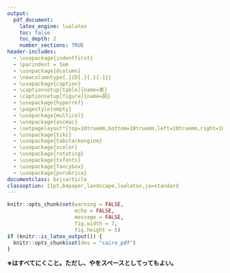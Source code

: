 ```yaml
---
output:
  pdf_document:
    latex_engine: lualatex
    toc: false
    toc_depth: 2
    number_sections: TRUE
header-includes:
  - \usepackage{indentfirst}
  - \parindent = 1em
  - \usepackage{dcolumn}
  - \newcolumntype{.}{D{.}{.}{-1}}
  - \usepackage{caption}
  - \captionsetup[table]{name=表}
  - \captionsetup[figure]{name=図}
  - \usepackage{hyperref}
  - \pagestyle{empty}
  - \usepackage{multicol}
  - \usepackage{ascmac}
  - \setpagelayout*{top=10truemm,bottom=10truemm,left=10truemm,right=10truemm}
  - \usepackage{tikz}
  - \usepackage{tabstackengine}
  - \usepackage{xcolor}
  - \usepackage{rotating}
  - \usepackage{txfonts}
  - \usepackage{fancybox}
  - \usepackage{pxrubrica}
documentclass: bxjsarticle
classoption: 11pt,b4paper,landscape,lualatex,ja=standard
---
```


```r
knitr::opts_chunk$set(warning = FALSE, 
                      echo = FALSE, 
                      message = FALSE,
                      fig.width = 7,
                      fig.height = 5)
if (knitr::is_latex_output()) {
  knitr::opts_chunk$set(dev = "cairo_pdf")
}
```
\renewcommand{\thefootnote}{}
\newcounter{kaunta}
\renewcommand{\thekaunta}{\arabic{kaunta}}
\newcommand{\kaunta}{\refstepcounter{kaunta}%
\thekaunta}
\def\question{\noindent\fbox{\large\makebox[1em]{\text{\kaunta}}} \hspace{1pt}}

\begin{flushleft}
\noindent
\large
1\ruby[g]{年生数学科}{ねんせいすうがくか}1\ruby[g]{学期中間}{がっきちゅうかん}テスト
\end{flushleft}

\begin{flushright}
名前（\hspace{50mm}）
\end{flushright}

\vspace{1mm}
\hrule

**※\ruby[g]{解答}{かいとう}はすべて\ruby[g]{解答欄}{かいとうらん}に\ruby[g]{書}{か}くこと。ただし、\ruby[g]{余白}{よはく}や\ruby[g]{裏面}{うらめん}を\ruby[g]{計算}{けいさん}スペースとして\ruby[g]{使}{つか}ってもよい。**

\begin{multicols}{2}

\question \ruby[g]{次}{つぎ}の\ruby[g]{説明}{せつめい}にあう\ruby[g]{言葉}{ことば}を\ruby[g]{答}{こた}えなさい。

(1) \ruby[g]{正}{せい}の\ruby[g]{整数}{せいすう} \hspace{5mm} (2) 1とその\ruby[g]{数自身}{すうじしん}の\ruby[g]{積}{せき}でしか\ruby[g]{表}{あら}わせない\ruby[g]{自然数}{しぜんすう}

(3) \ruby[g]{自然数}{しぜんすう}を\ruby[g]{素数}{そすう}だけの\ruby[g]{積}{せき}で\ruby[g]{表}{あらわ}すこと \hspace{5mm} (4) \ruby[g]{数直線上}{すうちょくせんじょう}で0が\ruby[g]{対応}{たいおう}している\ruby[g]{点}{てん}

(5) \ruby[g]{数直線上}{すうちょくせんじょう}で、ある\ruby[g]{数}{すう}に\ruby[g]{対応}{たいおう}する\ruby[g]{点}{てん}と\ruby[g]{原点}{げんてん}との\ruby[g]{距離}{きょり} \hspace{5mm} (6) \ruby[g]{加法}{かほう}

(7) \ruby[g]{数}{かず}の\ruby[g]{順序}{じゅんじょ}を\ruby[g]{変}{か}えても、\ruby[g]{和}{わ}は\ruby[g]{変}{か}わらないこと

(8) \ruby[g]{数}{かず}の\ruby[g]{組}{く}み\ruby[g]{合}{あ}わせを\ruby[g]{変}{か}えても、\ruby[g]{和}{わ}は\ruby[g]{変}{か}わらないこと

(9) \ruby[g]{減法}{げんぽう} \hspace{5mm} (10) $4 - 7 + 9$という\ruby[g]{式}{しき}において、$+4, -7, +9$のこと

\vspace{5mm}

\question \ruby[g]{次}{つぎ}の\ruby[g]{数}{かず}のうち、\ruby[g]{素数}{そすう}であるものを\ruby[g]{答}{こた}えなさい。

$-5$, \hspace{5mm} 0, \hspace{5mm} 3, \hspace{5mm} 4.7, \hspace{5mm} 9, \hspace{5mm} 13

\vspace{5mm}

\question \ruby[g]{次}{つぎ}の\ruby[g]{数}{かず}を\ruby[g]{素因数分解}{そいんすうぶんかい}しなさい。

(1) 6 \hspace{5mm} (2) 210 \hspace{5mm} (3) 57 \hspace{5mm} (4) 360 

\vspace{5mm}

\question \ruby[g]{下}{した}の\ruby[g]{数直線}{すうちょくせん}で、\ruby[g]{点}{てん}A、B、Cに\ruby[g]{対応}{たいおう}する\ruby[g]{数}{かず}を\ruby[g]{答}{こた}えなさい。

\begin{tikzpicture}
  \draw (-5.6,0)--(5.6,0);
  \foreach \x in {-5,...,0,+1,+2,+3,+4,+5} \draw (\x, 0)--(\x,-0.2)node[below] {$\x$};
  \foreach \x in {-5,...,5} \draw (\x, 0)--(\x,0.2)node[above] {};
  \foreach \x in {-5.5,...,5.5} \draw (\x, 0)--(\x,0.1)node[above] {};
  \foreach \x in {-5.5,...,5.5} \draw (\x, 0)--(\x,-0.1)node[below] {};
  \fill[black] (-3.5,0) circle(0.06);
  \fill[black] (1,0) circle(0.06);
  \fill[black] (2.5,0) circle(0.06);
  \draw (-3.5, 0.2)node[above] {A};
  \draw (1, 0.2)node[above] {B};
  \draw (2.5, 0.2)node[above] {C};
\end{tikzpicture}

\vspace{5mm}

\question \ruby[g]{次}{つぎ}の\ruby[g]{数}{すう}の\ruby[g]{絶対値}{ぜったいち}を\ruby[g]{答}{こた}えなさい。

(1) $+4$ \hspace{5mm} (2) $-5$ \hspace{5mm} (3) $+3.5$ \hspace{5mm} (4) $-\dfrac{2}{3}$

\vspace{5mm}

\question \ruby[g]{次}{つぎ}の\ruby[g]{各組}{かくくみ}の\ruby[g]{数}{かず}の\ruby[g]{大小}{だいしょう}を、\ruby[g]{不等号}{ふとうごう}を\ruby[g]{使}{つか}って\ruby[g]{表}{あらわ}しなさい。

(1) $+3, \quad -5$ \hspace{5mm} (2) $+6,\quad -9, \quad 0$

\vspace{5mm}
\columnbreak

\question \ruby[g]{次}{つぎ}の\ruby[g]{計算}{けいさん}をしなさい。

(1) $(-6) +(-3)$ \hspace{5mm} (2) $(-9)+(+8)$ \hspace{5mm} (3) $(+2) - (+9)$ \hspace{5mm} (4) $(-6) - (+7)$ 

\vspace{5mm}

(5) $-7 +3$ \hspace{5mm} (6) $3 +(-10)$ \hspace{5mm} (7) $3 -8$ \hspace{5mm} (8) $-5 - (-9)$

\vspace{5mm}

(9) $2.4 - 3.5$ \hspace{5mm} (10) $\dfrac{3}{4} - (-\dfrac{5}{12})$ \hspace{5mm} (11) $-4 + 9 -3$ \hspace{5mm} (12) $4-7+(-8)$

\vspace{5mm}

(13) $(-8) + (+5) + (-3) + (+8) + (-1) + (-5) + (+3) + (+3) + (+7) + (-2) + (-8)$

\vspace{5mm}

\question A、B、Cの\ruby[g]{身長}{しんちょう}はそれぞれ\ruby[g]{下}{した}の\ruby[g]{表}{ひょう}のとおりである。

Bの\ruby[g]{身長}{しんちょう}を\ruby[g]{基準}{きじゅん}にして、それより\ruby[g]{高}{たか}いことを\ruby[g]{正}{せい}の\ruby[g]{数}{すう}、\ruby[g]{低}{ひく}いことを\ruby[g]{負}{ふ}の\ruby[g]{数}{すう}で\ruby[g]{表}{あらわ}すことにするとき、それぞれの\ruby[g]{身長}{しんちょう}を\ruby[g]{表}{あらわ}しなさい。

\begin{center}
\begin{tabular}{|c||c||c|}
\hline
A & B & C \\
\hline
164cm & 156cm & 149cm \\
\hline
\end{tabular}
\end{center}

\newcommand\blackcard[2]{%
  \begingroup\fboxsep=0pt\relax
  \fbox{\tabbedCenterstack{%
  \scriptsize$#2$ && \\&\makebox[20pt]{#1}&\\&
  &\rotatebox[origin=c]{180}{\scriptsize$#2$}}}%
  \endgroup}

\question \ruby[g]{絵札}{えふだ}とジョーカーを\ruby[g]{除}{のぞ}くトランプのカードを\ruby[g]{使}{つか}って、ゲームを\ruby[g]{考}{かんが}えます。ルールは\ruby[g]{以下}{いか}の\ruby[g]{通}{とお}りです。

\begin{itembox}[l]{ルール}
\begin{multicols}{2}
\spadesuit, \clubsuit のマークのカードは\ruby[g]{正}{せい}の\ruby[g]{数}{すう}の\ruby[g]{点数}{てんすう}を、\varheartsuit, \vardiamondsuit のマークのカードは\ruby[g]{負}{ふ}の\ruby[g]{数}{すう}の\ruby[g]{点数}{てんすう}を\ruby[g]{表}{あらわ}すことにします。\ruby[g]{例}{たと}えば、\ruby[g]{右}{みぎ}のカードの\ruby[g]{点数}{てんすう}の\ruby[g]{和}{わ}は
$$
(+9) + (-10) + (-1)=-2
$$
\noindent
と\ruby[g]{計算}{けいさん}できるので、\ruby[g]{得点}{とくてん}は$-2$です。
\columnbreak
\begin{center}
\begin{tabular}{c c c}
\blackcard{9}{\spadesuit} &
\blackcard{10}{\varheartsuit} &
\blackcard{A}{\vardiamondsuit} \\
$+9$ & $-10$ & $-1$
\end{tabular}
\end{center}
\end{multicols}
\end{itembox}

\ruby[g]{次}{つぎ}のカードの\ruby[g]{点数}{てんすう}の\ruby[g]{和}{わ}を\ruby[g]{答}{こた}えなさい。

(1) 
\blackcard{7}{\spadesuit}
\blackcard{8}{\clubsuit}
\blackcard{5}{\varheartsuit}
\hspace{5mm}
(2)
\blackcard{A}{\spadesuit}
\blackcard{3}{\clubsuit}
\blackcard{5}{\varheartsuit}
\blackcard{2}{\varheartsuit}
\blackcard{8}{\clubsuit}

\end{multicols}






































